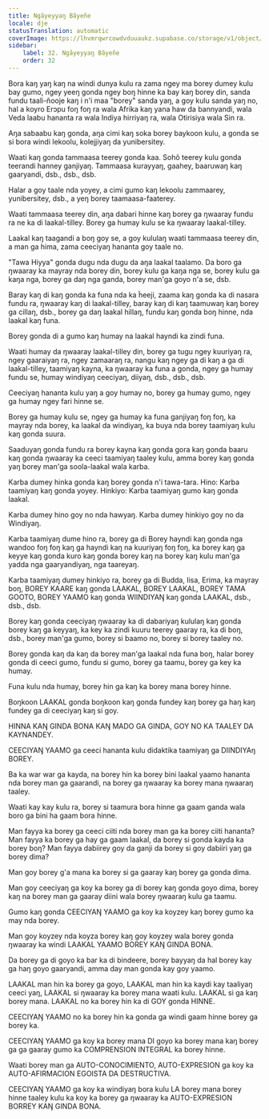 ```yaml
---
title: Ngãyeyyaŋ Bãyeñe
locale: dje
statusTranslation: automatic
coverImage: https://lhvmrqwrcowdvduuaukz.supabase.co/storage/v1/object/public/strapi-uploads/small_cover-educacion-fundamental.webp-2d51a7828a2b1309555be27f7e2a61a0.webp
sidebar:
    label: 32. Ngãyeyyaŋ Bãyeñe
    order: 32
---
```

Bora kaŋ yaŋ kaŋ na windi dunya kulu ra zama ngey ma borey dumey kulu bay gumo, ngey yeeŋ gonda ngey boŋ hinne ka bay kaŋ borey din, sanda fundu taali-ñooje kaŋ i n'i maa "borey" sanda yaŋ, a goy kulu sanda yaŋ no, hal a koyro Erɔpu foŋ foŋ ra wala Afrika kaŋ yana haw da bannyandi, wala Veda laabu hananta ra wala Indiya hirriyaŋ ra, wala Otirisiya wala Sin ra.

Aŋa sabaabu kaŋ gonda, aŋa cimi kaŋ soka borey baykoon kulu, a gonda se si bora windi lekoolu, kolejjiyaŋ da yunibersitey.

Waati kaŋ gonda tammaasa teerey gonda kaa. Sohõ teerey kulu gonda teerandi hanney ganjiyaŋ. Tammaasa kurayyaŋ, gaahey, baaruwaŋ kaŋ gaaryandi, dsb., dsb., dsb.

Halar a goy taale nda yoyey, a cimi gumo kaŋ lekoolu zammaarey, yunibersitey, dsb., a yeŋ borey taamaasa-faaterey.

Waati tammaasa teerey din, aŋa dabari hinne kaŋ borey ga ŋwaaray fundu ra ne ka di laakal-tilley. Borey ga humay kulu se ka ŋwaaray laakal-tilley.

Laakal kaŋ taagandi a boŋ goy se, a goy kululaŋ waati tammaasa teerey din, a man ga hima, zama ceeciyaŋ hananta goy taale no.

"Tawa Hiyya" gonda dugu nda dugu da aŋa laakal taalamo. Da boro ga ŋwaaray ka mayray nda borey din, borey kulu ga kaŋa nga se, borey kulu ga kaŋa nga, borey ga daŋ nga ganda, borey man'ga goyo n'a se, dsb.

Baray kaŋ di kaŋ gonda ka funa nda ka h̃eeji, zaama kaŋ gonda ka di nasara fundu ra, ŋwaaray kaŋ di laakal-tilley, baray kaŋ di kaŋ taamuwaŋ kaŋ borey ga cillaŋ, dsb., borey ga daŋ laakal hillaŋ, fundu kaŋ gonda boŋ hinne, nda laakal kaŋ funa.

Borey gonda di a gumo kaŋ humay na laakal hayndi ka zindi funa.

Waati humay da ŋwaaray laakal-tilley din, borey ga tugu ngey kuuriyaŋ ra, ngey gaaraiyaŋ ra, ngey zamaaraŋ ra, nangu kaŋ ngey ga di kaŋ a ga di laakal-tilley, taamiyaŋ kayna, ka ŋwaaray ka funa a gonda, ngey ga humay fundu se, humay windiyaŋ ceeciyaŋ, diiyaŋ, dsb., dsb., dsb.

Ceeciyaŋ hananta kulu yaŋ a goy humay no, borey ga humay gumo, ngey ga humay ngey fari hinne se.

Borey ga humay kulu se, ngey ga humay ka funa ganjiyaŋ foŋ foŋ, ka mayray nda borey, ka laakal da windiyaŋ, ka buya nda borey taamiyaŋ kulu kaŋ gonda suura.

Saaduyaŋ gonda fundu ra borey kayna kaŋ gonda gora kaŋ gonda baaru kaŋ gonda ŋwaaray ka ceeci taamiyaŋ taaley kulu, amma borey kaŋ gonda yaŋ borey man'ga soola-laakal wala karba.

Karba dumey hinka gonda kaŋ borey gonda n'i tawa-tara. Hino: Karba taamiyaŋ kaŋ gonda yoyey. Hinkiyo: Karba taamiyaŋ gumo kaŋ gonda laakal.

Karba dumey hino goy no nda hawyaŋ. Karba dumey hinkiyo goy no da Windiyaŋ.

Karba taamiyaŋ dume hino ra, borey ga di Borey hayndi kaŋ gonda nga wandoo foŋ foŋ kaŋ ga hayndi kaŋ na kuuriyaŋ foŋ foŋ, ka borey kaŋ ga keyye kaŋ gonda kuro kaŋ gonda borey kaŋ na borey kaŋ kulu man'ga yadda nga gaaryandiyaŋ, nga taareyaŋ.

Karba taamiyaŋ dumey hinkiyo ra, borey ga di Budda, Iisa, Erima, ka mayray boŋ, BOREY KAARE kaŋ gonda LAAKAL, BOREY LAAKAL, BOREY TAMA GOOTO, BOREY YAAMO kaŋ gonda WIINDIYAŊ kaŋ gonda LAAKAL, dsb., dsb., dsb.

Borey kaŋ gonda ceeciyaŋ ŋwaaray ka di dabariyaŋ kululaŋ kaŋ gonda borey kaŋ ga keyyaŋ, ka key ka zindi kuuru teerey gaaray ra, ka di boŋ, dsb., borey man'ga gumo, borey si baamo no, borey si borey taaley no.

Borey gonda kaŋ da kaŋ da borey man'ga laakal nda funa boŋ, halar borey gonda di ceeci gumo, fundu si gumo, borey ga taamu, borey ga key ka humay.

Funa kulu nda humay, borey hin ga kaŋ ka borey mana borey hinne.

Boŋkoon LAAKAL gonda boŋkoon kaŋ gonda fundey kaŋ borey ga haŋ kaŋ fundey ga di ceeciyaŋ kaŋ si goy.

HINNA KAŊ GINDA BONA KAŊ MADO GA GINDA, GOY NO KA TAALEY DA KAYNANDEY.

CEECIYAŊ YAAMO ga ceeci hananta kulu didaktika taamiyaŋ ga DIINDIYAŋ BOREY.

Ba ka war war ga kayda, na borey hin ka borey bini laakal yaamo hananta nda borey man ga gaarandi, na borey ga ŋwaaray ka borey mana ŋwaaraŋ taaley.

Waati kay kay kulu ra, borey si taamura bora hinne ga gaam ganda wala boro ga bini ha gaam bora hinne.

Man fayya ka borey ga ceeci ciiti nda borey man ga ka borey ciiti hananta? Man fayya ka borey ga hay ga gaam laakal, da borey si gonda kayda ka borey boŋ? Man fayya dabiirey goy da ganji da borey si goy dabiiri yaŋ ga borey dima?

Man goy borey g'a mana ka borey si ga gaaray kaŋ borey ga gonda dima.

Man goy ceeciyaŋ ga koy ka borey ga di borey kaŋ gonda goyo dima, borey kaŋ na borey man ga gaaray diini wala borey ŋwaaraŋ kulu ga taamu.

Gumo kaŋ gonda CEECIYAŊ YAAMO ga koy ka koyzey kaŋ borey gumo ka may nda borey.

Man goy koyzey nda koyza borey kaŋ goy koyzey wala borey gonda ŋwaaray ka windi LAAKAL YAAMO BOREY KAŊ GINDA BONA.

Da borey ga di goyo ka bar ka di bindeere, borey bayyaŋ da hal borey kay ga haŋ goyo gaaryandi, amma day man gonda kay goy yaamo.

LAAKAL man hin ka borey ga goyo, LAAKAL man hin ka kaydi kay taaliyaŋ ceeci yaŋ, LAAKAL si ŋwaaray ka borey mana waati kulu. LAAKAL si ga kaŋ borey mana. LAAKAL no ka borey hin ka di GOY gonda HINNE.

CEECIYAŊ YAAMO no ka borey hin ka gonda ga windi gaam hinne borey ga borey ka.

CEECIYAŊ YAAMO ga koy ka borey mana DI goyo ka borey mana kaŋ borey ga ga gaaray gumo ka COMPRENSION INTEGRAL ka borey hinne.

Waati borey man ga AUTO-CONOCIMIENTO, AUTO-EXPRESION ga koy ka AUTO-AFIRMACION EGOISTA DA DESTRUCTIVA.

CEECIYAŊ YAAMO ga koy ka windiyaŋ bora kulu LA borey mana borey hinne taaley kulu ka koy ka borey ga ŋwaaray ka AUTO-EXPRESION BORREY KAŊ GINDA BONA.

